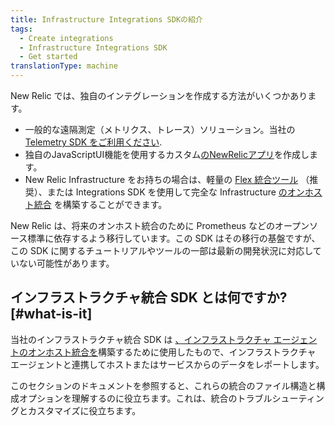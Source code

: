 ```yaml
---
title: Infrastructure Integrations SDKの紹介
tags:
  - Create integrations
  - Infrastructure Integrations SDK
  - Get started
translationType: machine
---
```


New Relic では、独自のインテグレーションを作成する方法がいくつかあります。

* 一般的な遠隔測定（メトリクス、トレース）ソリューション。当社の [Telemetry SDK をご利用ください](/docs/data-ingest-apis/get-data-new-relic/new-relic-sdks/telemetry-sdks-send-custom-telemetry-data-new-relic).
* 独自のJavaScriptUI機能を使用するカスタム[のNewRelicアプリ](/docs/new-relic-one/use-new-relic-one/build-new-relic-one/new-relic-one-build-your-own-custom-new-relic-one-application)を作成します。
* New Relic Infrastructure をお持ちの場合は、軽量の [Flex 統合ツール](/docs/integrations/host-integrations/host-integrations-list/flex-integration-tool-build-your-own-integration) （推奨）、または Integrations SDK を使用して完全な Infrastructure [のオンホスト統合](/docs/integrations/host-integrations/getting-started/introduction-host-integrations) を構築することができます。

<Callout variant="important">
  New Relic は、将来のオンホスト統合のために Prometheus などのオープンソース標準に依存するよう移行しています。この SDK はその移行の基盤ですが、この SDK に関するチュートリアルやツールの一部は最新の開発状況に対応していない可能性があります。
</Callout>

## インフラストラクチャ統合 SDK とは何ですか? [#what-is-it]

当社のインフラストラクチャ統合 SDK は [、インフラストラクチャ エージェントのオンホスト統合を](/docs/infrastructure/host-integrations/installation/install-infrastructure-host-integrations)構築するために使用したもので、インフラストラクチャ エージェントと連携してホストまたはサービスからのデータをレポートします。

このセクションのドキュメントを参照すると、これらの統合のファイル構造と構成オプションを理解するのに役立ちます。これは、統合のトラブルシューティングとカスタマイズに役立ちます。